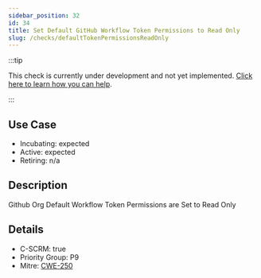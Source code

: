 ```yaml
---
sidebar_position: 32
id: 34
title: Set Default GitHub Workflow Token Permissions to Read Only
slug: /checks/defaultTokenPermissionsReadOnly
---
```


<!-- BANNER:START -->
:::tip

This check is currently under development and not yet implemented. [Click here to learn how you can help](/contribute).

:::
<!-- BANNER:END -->

## Use Case
<!-- LEVELS:START -->
- Incubating: expected
- Active: expected
- Retiring: n/a
<!-- LEVELS:END -->

<!-- DESCRIPTION:START -->
## Description
Github Org Default Workflow Token Permissions are Set to Read Only
<!-- DESCRIPTION:END -->

<!-- DETAILS:START -->
## Details
- C-SCRM: true
- Priority Group: P9
- Mitre: [CWE-250](https://cwe.mitre.org/data/definitions/250.html)

<!-- DETAILS:END -->
